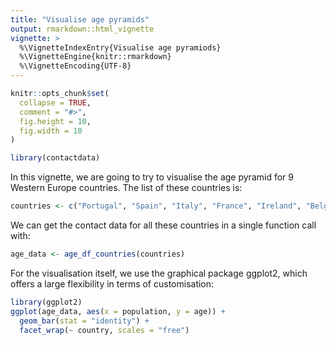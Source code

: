 ```yaml
---
title: "Visualise age pyramids"
output: rmarkdown::html_vignette
vignette: >
  %\VignetteIndexEntry{Visualise age pyramiods}
  %\VignetteEngine{knitr::rmarkdown}
  %\VignetteEncoding{UTF-8}
---
```


```r
knitr::opts_chunk$set(
  collapse = TRUE,
  comment = "#>",
  fig.height = 10,
  fig.width = 10
)
```

```r
library(contactdata)
```

In this vignette, we are going to try to visualise the age pyramid for 
9 Western Europe countries. The list of these countries is:

```r
countries <- c("Portugal", "Spain", "Italy", "France", "Ireland", "Belgium", "Luxembourg", "Germany", "Switzerland")
```

We can get the contact data for all these countries in a single function call 
with:

```r
age_data <- age_df_countries(countries)
```

For the visualisation itself, we use the graphical package ggplot2, which offers
a large flexibility in terms of customisation:

```r
library(ggplot2)
ggplot(age_data, aes(x = population, y = age)) + 
  geom_bar(stat = "identity") +
  facet_wrap(~ country, scales = "free")
```

